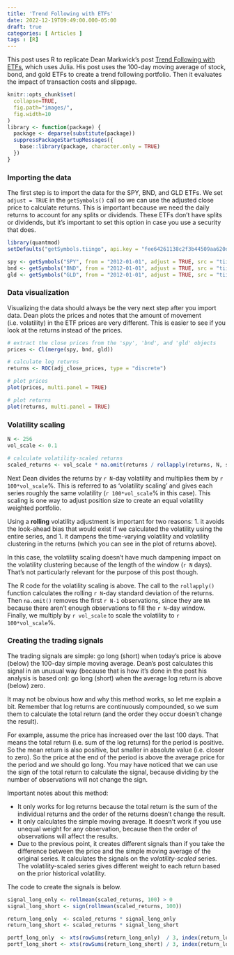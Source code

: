 ```yaml
---
title: 'Trend Following with ETFs'
date: 2022-12-19T09:49:00.000-05:00
draft: true
categories: [ Articles ]
tags : [R]
---
```


This post uses R to replicate Dean Markwick's post [Trend Following with ETFs](https://dm13450.github.io/2022/11/18/Trend-Following-with-ETFs.html), which uses Julia. His post uses the 100-day moving average of stock, bond, and gold ETFs to create a trend following portfolio. Then it evaluates the impact of transaction costs and slippage.

<!--more-->

```r
knitr::opts_chunk$set(
  collapse=TRUE,
  fig.path="images/",
  fig.width=10
)
library <- function(package) {
  package <- deparse(substitute(package))
  suppressPackageStartupMessages({
    base::library(package, character.only = TRUE)
  })
}
```

### Importing the data

The first step is to import the data for the SPY, BND, and GLD ETFs. We set `adjust = TRUE` in the `getSymbols()` call so we can use the adjusted close price to calculate returns. This is important because we need the daily returns to account for any splits or dividends. These ETFs don't have splits or dividends, but it's important to set this option in case you use a security that does.

```r
library(quantmod)
setDefaults("getSymbols.tiingo", api.key = "fee64261138c2f3b44509aa620dd6ac674431968")

spy <- getSymbols("SPY", from = "2012-01-01", adjust = TRUE, src = "tiingo", auto.assign = FALSE)
bnd <- getSymbols("BND", from = "2012-01-01", adjust = TRUE, src = "tiingo", auto.assign = FALSE)
gld <- getSymbols("GLD", from = "2012-01-01", adjust = TRUE, src = "tiingo", auto.assign = FALSE)
```

### Data visualization

Visualizing the data should always be the very next step after you import data. Dean plots the prices and notes that the amount of movement (i.e. volatility) in the ETF prices are very different. This is easier to see if you look at the returns instead of the prices.

```r
# extract the close prices from the 'spy', 'bnd', and 'gld' objects
prices <- Cl(merge(spy, bnd, gld))

# calculate log returns
returns <- ROC(adj_close_prices, type = "discrete")

# plot prices
plot(prices, multi.panel = TRUE)

# plot returns
plot(returns, multi.panel = TRUE)
```

### Volatility scaling

```r
N <- 256
vol_scale <- 0.1

# calculate volatility-scaled returns
scaled_returns <- vol_scale * na.omit(returns / rollapply(returns, N, sd))
```

Next Dean divides the returns by `r N`-day volatility and multiplies them by `r 100*vol_scale`%. This is referred to as 'volatility scaling' and gives each series roughly the same volatility (`r 100*vol_scale`% in this case). This scaling is one way to adjust position size to create an equal volatility weighted portfolio.

Using a **rolling** volatility adjustment is important for two reasons:
1. it avoids the look-ahead bias that would exist if we calculated the volatility using the entire series, and
1. it dampens the time-varying volatility and volatility clustering in the returns (which you can see in the plot of returns above).

In this case, the volatility scaling doesn't have much dampening impact on the volatility clustering because of the length of the window (`r N` days). That's not particularly relevant for the purpose of this post though.

The R code for the volatility scaling is above. The call to the `rollapply()` function calculates the rolling `r N`-day standard deviation of the returns. Then `na.omit()` removes the first `r N-1` observations, since they are `NA` because there aren't enough observations to fill the `r N`-day window. Finally, we multiply by `r vol_scale` to scale the volatility to `r 100*vol_scale`%.

### Creating the trading signals

The trading signals are simple: go long (short) when today's price is above (below) the 100-day simple moving average. Dean's post calculates this signal in an unusual way (because that is how it's done in the post his analysis is based on): go long (short) when the average log return is above (below) zero.

It may not be obvious how and why this method works, so let me explain a bit. Remember that log returns are continuously compounded, so we sum them to calculate the total return (and the order they occur doesn't change the result).

For example, assume the price has increased over the last 100 days. That means the total return (i.e. sum of the log returns) for the period is positive. So the mean return is also positive, but smaller in absolute value (i.e. closer to zero). So the price at the end of the period is above the average price for the period and we should go long. You may have noticed that we can use the sign of the total return to calculate the signal, because dividing by the number of observations will not change the sign.

Important notes about this method:

* It only works for log returns because the total return is the sum of the individual returns and the order of the returns doesn't change the result.
* It only calculates the simple moving average. It doesn't work if you use unequal weight for any observation, because then the order of observations will affect the results.
* Due to the previous point, it creates different signals than if you take the difference between the price and the simple moving average of the original series. It calculates the signals on the *volatility-scaled* series. The volatility-scaled series gives different weight to each return based on the prior historical volatility.

The code to create the signals is below.

```r
signal_long_only <- rollmean(scaled_returns, 100) > 0
signal_long_short <- sign(rollmean(scaled_returns, 100))

return_long_only  <- scaled_returns * signal_long_only
return_long_short <- scaled_returns * signal_long_short

portf_long_only  <- xts(rowSums(return_long_only)  / 3, index(return_long_only))
portf_long_short <- xts(rowSums(return_long_short) / 3, index(return_long_short))
```
